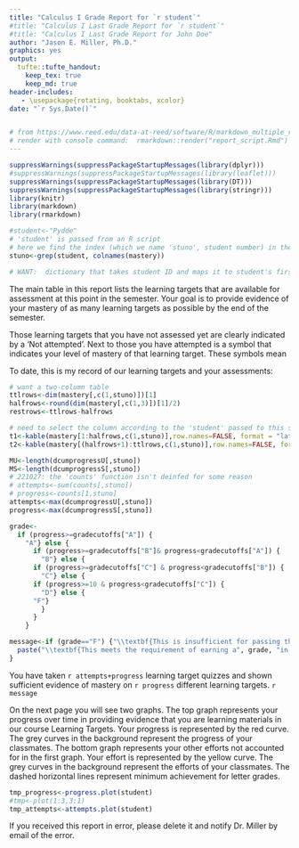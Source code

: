 ```yaml
---
title: "Calculus I Grade Report for `r student`"
#title: "Calculus I Last Grade Report for `r student`"
#title: "Calculus I Last Grade Report for John Doe"
author: "Jason E. Miller, Ph.D."
graphics: yes
output: 
  tufte::tufte_handout:
    keep_tex: true
    keep_md: true
header-includes:
   - \usepackage{rotating, booktabs, xcolor}
date: "`r Sys.Date()`"


# from https://www.reed.edu/data-at-reed/software/R/markdown_multiple_reports.html
# render with console command:  rmarkdown::render("report_script.Rmd")
---
```


```r
suppressWarnings(suppressPackageStartupMessages(library(dplyr)))
#suppressWarnings(suppressPackageStartupMessages(library(leaflet)))
suppressWarnings(suppressPackageStartupMessages(library(DT)))
suppressWarnings(suppressPackageStartupMessages(library(stringr)))
library(knitr)
library(markdown)
library(rmarkdown)
```

```r
#student<-"Pydde"
# 'student' is passed from an R script
# here we find the index (which we name 'stuno', student number) in the mastery table that corresponds to this student
stuno<-grep(student, colnames(mastery))

# WANT:  dictionary that takes student ID and maps it to student's first and last names for customization purposes, below
```

The main table in this report lists the learning targets that are available for assessment at this point in the semester.  Your goal is to provide evidence of your mastery of as many learning targets as possible by the end of the semester.  

Those learning targets that you have not assessed yet are clearly indicated by a 'Not attempted'.  Next to those you have attempted is a symbol that indicates your level of mastery of that learning target.  These symbols mean

\begin{center}
\begin{tabular}{ccl}
E & -- & Your work has provided extraordinary evidence of mastery \\
&& of the learning target.  \\
S & -- & Your work has provided satisfactory evidence of mastery \\
&& of the learning target.  \\
I & -- & Your work has provided insufficient evidence of mastery \\
&& of the learning target.  You should study the topic some \\
&&more and reassess.  \\
N & -- & Your work has provided no evidence of mastery of the \\
&&learning target.  You may not reassess the topic.  \\
\end{tabular}
\end{center}

\medskip

\noindent To date, this is my record of our learning targets and your assessments: 
```r

# want a two-column table
ttlrows<-dim(mastery[,c(1,stuno)])[1]
halfrows<-round(dim(mastery[,c(1,3)])[1]/2)
restrows<-ttlrows-halfrows

# need to select the column according to the 'student' passed to this script
t1<-kable(mastery[1:halfrows,c(1,stuno)],row.names=FALSE, format = "latex", booktabs = TRUE)
t2<-kable(mastery[(halfrows+1):ttlrows,c(1,stuno)],row.names=FALSE, format = "latex", booktabs = TRUE)

MU<-length(dcumprogressU[,stuno])
MS<-length(dcumprogressS[,stuno])
# 221027: the 'counts' function isn't deinfed for some reason
# attempts<-sum(counts[,stuno])
# progress<-counts[1,stuno]
attempts<-max(dcumprogressU[,stuno])
progress<-max(dcumprogressS[,stuno])

grade<-
  if (progress>=gradecutoffs["A"]) {
    "A"} else { 
      if (progress>=gradecutoffs["B"]& progress<gradecutoffs["A"]) {
        "B"} else { 
      if (progress>=gradecutoffs["C"] & progress<gradecutoffs["B"]) {
        "C"} else { 
      if (progress>=10 & progress<gradecutoffs["C"]) {
        "D"} else {
      "F"}
        }
      }
    }

message<-if (grade=="F") {"\\textbf{This is insufficient for passing the course.}"} else {
  paste("\\textbf{This meets the requirement of earning a", grade, "in the course.}",sep=" ")
}

```

\begin{table}[!htb]
\begin{minipage}{.5\linewidth}
      \centering
        {`r t1`}
    \end{minipage}%
    \begin{minipage}{.5\linewidth}
      \centering
        {`r t2`}
        \end{minipage} 
\end{table}

You have taken `r attempts+progress` learning target quizzes and shown sufficient evidence of mastery on `r progress` different learning targets. `r message`

On the next page you will see two graphs.  The top graph represents your progress over time in providing evidence that you are learning materials in our course Learning Targets.  Your progress is represented by the red curve.  The grey curves in the background represent the progress of your classmates.  The bottom graph represents your other efforts not accounted for in the first graph.  Your effort is represented by the yellow curve.  The grey curves in the background represent the efforts of your classmates.  The dashed horizontal lines represent minimum achievement for letter grades.
```r

tmp_progress<-progress.plot(student)
#tmp<-plot(1:3,3:1)
tmp_attempts<-attempts.plot(student)
```

\begin{center}
\includegraphics[width=6in]{`r tmp_progress`}

\includegraphics[width=6in]{`r tmp_attempts`}
\end{center}

\noindent If you received this report in error, please delete it and notify Dr. Miller by email\footnote{\texttt{jason.miller@csuci.edu}} of the error.




